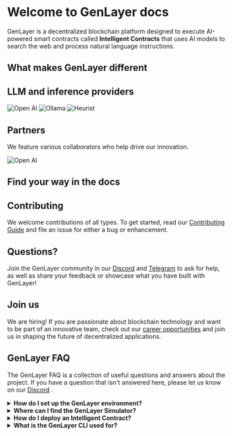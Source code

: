 # Welcome to GenLayer docs 
GenLayer is a decentralized blockchain platform designed to execute AI-powered smart contracts called **Intelligent Contracts** that uses AI models to search the web and process natural language instructions.

## What makes GenLayer different

<Cards num={2}>
  <Card title="🌐 Access web data directly" href="/" />
  <Card title="🔄 Process natural language" href="/" />
  <Card title="🧠 Optimistic democracy consensus" href="/" />
  <Card title="🐍 Developer friendly" href="/" />
</Cards>

    
## LLM and inference providers

<Cards num={3}>          
  <Card image title="Open AI" href="/providers/openai">
    <img src="/openai.png" alt="Open AI" fetchpriority="high" />
  </Card>
  <Card image title="Ollama" href="/providers/ollama">
    <img src="/llama.png" alt="Ollama" fetchpriority="high" />
  </Card>
    <img src="/heurist.png" alt="Heurist" fetchpriority="high" />
  </Card>
</Cards>


## Partners

We feature various collaborators who help drive our innovation.

<Cards num={3}>          
  <Card image title="Yeager" href="/partners/yeager">
    <img src="/yeager.jpeg" alt="Open AI" fetchpriority="high" />
  </Card>
  <Card image title="Heurist" href="/partners/heurist">


## Find your way in the docs

<Cards num={1}>
  <Card arrow title="What is GenLayer" href="/overview/what-is-genlayer" />
  <Card arrow title="Build and deploy Intelligent Contract on the simulator" href="/simulator" />
  <Card arrow title="Build with GenLayer - Ideas" href="/ideas" />
  <Card arrow title="Learn the concepts behind GenLayer" href="/concept" />
</Cards>

## Contributing

We welcome contributions of all types. To get started, read our [Contributing Guide](https://github.com/yeagerai/genlayer-simulator/blob/main/CONTRIBUTING.md) and file an issue for either a bug or enhancement.

## Questions?

Join the GenLayer community in our [Discord](https://discord.gg/8Jm4v89VAu) and [Telegram](https://t.me/genlayer) to ask for help, as well as share your feedback or showcase what you have built with GenLayer!

## Join us

We are hiring! If you are passionate about blockchain technology and want to be part of an innovative team, check out our [career opportunities](https://apply.workable.com/yeager-dot-a-i/) and join us in shaping the future of decentralized applications.

## GenLayer FAQ
The GenLayer FAQ is a collection of useful questions and answers about the project. If you have a question that isn't answered here, please let us know on our [Discord](https://discord.gg/8Jm4v89VAu) .

<details style={{ backgroundColor: '#262626', padding: '10px', borderRadius: '5px', color: 'white' }}>
  <summary style={{ color: 'white' }}>
    <b>How do I set up the GenLayer environment?</b>
  </summary>
  To quickly set up the GenLayer environment, run the commands below:
  ```
  $ npm install -g genlayer
  $ genlayer init
  ```
  For more detailed setup instructions, please refer to the [Install GenLayer page](https://docs.genlayer.com/simulator/installation)
</details>

<details style={{ backgroundColor: '#262626', padding: '10px', borderRadius: '5px', color: 'white' }}>
  <summary style={{ color: 'white' }}>
    <b>Where can I find the GenLayer Simulator?</b>
  </summary>
  For you to use the simulator, you need to install GenLayer via the [CLI](http://localhost:3000/simulator/installation#installation-steps). Once the setup is complete, you can access the GenLayer Simulator at http://localhost:8080/. 
  </details>

<details style={{ backgroundColor: '#262626', padding: '10px', borderRadius: '5px', color: 'white' }}>
  <summary style={{ color: 'white' }}>
    <b>How do I deploy an Intelligent Contract?</b>
  </summary>
   - Use the CLI to start the GenLayer Simulator.
   - Write your contract in Python using the [Intelligent Contract syntax](https://docs.genlayer.com/simulator/intelligent-contract-syntax). 
   - Folllow the guide [here](https://docs.genlayer.com/simulator/usage-and-interaction) to interact with the simulator and deploy your Intelligent Contract.
</details>

<details style={{ backgroundColor: '#262626', padding: '10px', borderRadius: '5px', color: 'white' }}>
  <summary style={{ color: 'white' }}>
    <b>What is the GenLayer CLI used for?</b>
  </summary>
  The GenLayer CLI is used for setting up the GenLayer Simulator and, in the future, will support mainnet and testnet environments. 
</details>